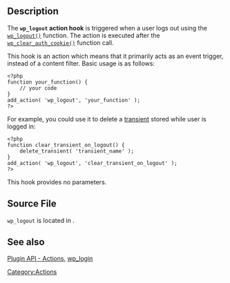 ==Description==

The '''<tt>wp_logout</tt> action hook''' is triggered when a user logs out using the [[Function Reference/wp_logout|<tt>wp_logout()</tt>]] function. The action is executed after the [[Function Reference/wp_clear_auth_cookie|<tt>wp_clear_auth_cookie()</tt>]] function call.

This hook is an action which means that it primarily acts as an event trigger, instead of a content filter. Basic usage is as follows:

<pre>
<?php
function your_function() {
    // your code
}
add_action( 'wp_logout', 'your_function' );
?>
</pre>

For example, you could use it to delete a [[Transients_API|transient]] stored while user is logged in:

<pre>
<?php
function clear_transient_on_logout() {
    delete_transient( 'transient_name' );
}
add_action( 'wp_logout', 'clear_transient_on_logout' );
?>
</pre>

This hook provides no parameters.

== Source File ==

<tt>wp_logout</tt> is located in {{Trac|wp-includes/pluggable.php}}.

== See also ==
[[Plugin API#Actions|Plugin API - Actions]], [[Plugin_API/Action_Reference/wp_login|wp_login]]


[[Category:Actions]]